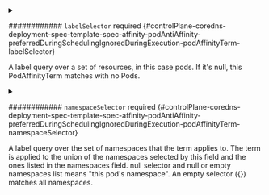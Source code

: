 


<details className="config-field" data-expandable="true">
<summary>

############ `labelSelector` <span className="config-field-required" data-required="false">required</span> <span className="config-field-type"></span> <span className="config-field-default"></span> <span className="config-field-enum"></span> {#controlPlane-coredns-deployment-spec-template-spec-affinity-podAntiAffinity-preferredDuringSchedulingIgnoredDuringExecution-podAffinityTerm-labelSelector}

A label query over a set of resources, in this case pods.
If it's null, this PodAffinityTerm matches with no Pods.

</summary>

<PartialLabelselectorreference />


</details>


<PartialNamespaces />


<PartialTopologykey />



<details className="config-field" data-expandable="true">
<summary>

############ `namespaceSelector` <span className="config-field-required" data-required="false">required</span> <span className="config-field-type"></span> <span className="config-field-default"></span> <span className="config-field-enum"></span> {#controlPlane-coredns-deployment-spec-template-spec-affinity-podAntiAffinity-preferredDuringSchedulingIgnoredDuringExecution-podAffinityTerm-namespaceSelector}

A label query over the set of namespaces that the term applies to.
The term is applied to the union of the namespaces selected by this field
and the ones listed in the namespaces field.
null selector and null or empty namespaces list means "this pod's namespace".
An empty selector ({}) matches all namespaces.

</summary>

<PartialNamespaceselectorreference />


</details>


<PartialMatchlabelkeys />


<PartialMismatchlabelkeys />
